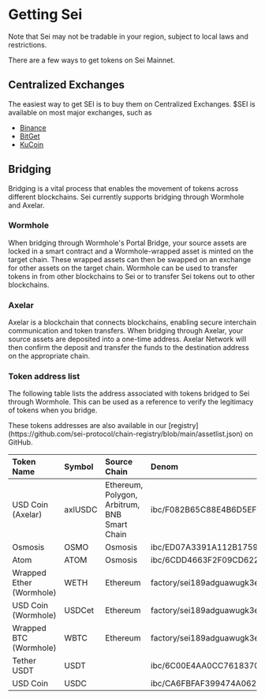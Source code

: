 
# Getting Sei

<Callout emoji="⚠️">
  Note that Sei may not be tradable in your region, subject to local laws and restrictions.
</Callout>

There are a few ways to get tokens on Sei Mainnet.

## Centralized Exchanges

The easiest way to get SEI is to buy them on Centralized Exchanges.
$SEI is available on most major exchanges, such as
- [Binance](https://www.binance.com/en-CA/how-to-buy/sei)
- [BitGet](https://www.bitget.com/web3/academy/experience-sei)
- [KuCoin](https://www.kucoin.com/how-to-buy/sei)

## Bridging

Bridging is a vital process that enables the movement of tokens across different blockchains. Sei currently supports bridging through Wormhole and Axelar.

### Wormhole 
When bridging through Wormhole's Portal Bridge, your source assets are locked in a smart contract and a Wormhole-wrapped asset is minted on the target chain. These wrapped assets can then be swapped on an exchange for other assets on the target chain. Wormhole can be used to transfer tokens in from other blockchains to Sei or to transfer Sei tokens out to other blockchains. 
### Axelar
Axelar is a blockchain that connects blockchains, enabling secure interchain communication and token transfers. When bridging through Axelar, your source assets are deposited into a one-time address. Axelar Network will then confirm the deposit and transfer the funds to the destination address on the appropriate chain.
### Token address list
The following table lists the address associated with tokens bridged to Sei through Wormhole. This can be used as a reference to verify the legitimacy of tokens when you bridge.

<Callout emoji="ℹ️">
  These tokens addresses are also available in our [registry](https://github.com/sei-protocol/chain-registry/blob/main/assetlist.json) on GitHub. 
</Callout>

| Token Name                | Symbol  | Source Chain                                | Denom                                                                                                               |
| :------------------------ | :------ | :------------------------------------------ | :------------------------------------------------------------------------------------------------------------------ |
| USD Coin (Axelar)         | axlUSDC | Ethereum, Polygon, Arbitrum, BNB Smart Chain| ibc/F082B65C88E4B6D5EF1DB243CDA1D331D002759E938A0F5CD3FFDC5D53B3E349                                                |
| Osmosis                   | OSMO    | Osmosis                                     | ibc/ED07A3391A112B175915CD8FAF43A2DA8E4790EDE12566649D0C2F97716B8518                                                |
| Atom                      | ATOM    | Osmosis                                     | ibc/6CDD4663F2F09CD62285E2D45891FC149A3568E316CE3EBBE201A71A78A69388                                                |
| Wrapped Ether (Wormhole)  | WETH    | Ethereum                                    | factory/sei189adguawugk3e55zn63z8r9ll29xrjwca636ra7v7gxuzn98sxyqwzt47l/4tLQqCLaoKKfNFuPjA9o39YbKUwhR1F8N29Tz3hEbfP2 |
| USD Coin (Wormhole)       | USDCet  | Ethereum                                    | factory/sei189adguawugk3e55zn63z8r9ll29xrjwca636ra7v7gxuzn98sxyqwzt47l/Hq4tuDzhRBnxw3tFA5n6M52NVMVcC19XggbyDiJKCD6H |
| Wrapped BTC (Wormhole)    | WBTC    | Ethereum                                    | factory/sei189adguawugk3e55zn63z8r9ll29xrjwca636ra7v7gxuzn98sxyqwzt47l/7omXa4gryZ5NiBmLep7JsTtTtANCVKXwT9vbN91aS1br |
| Tether USDT               | USDT    |                                             | ibc/6C00E4AA0CC7618370F81F7378638AE6C48EFF8C9203CE1C2357012B440EBDB7                                                |
| USD Coin                  | USDC    |                                             | ibc/CA6FBFAF399474A06263E10D0CE5AEBBE15189D6D4B2DD9ADE61007E68EB9DB0                                                |


